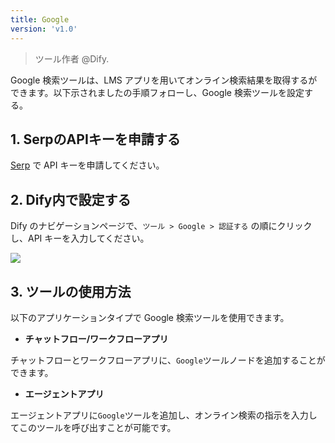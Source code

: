 ```yaml
---
title: Google
version: 'v1.0'
---
```


> ツール作者 @Dify. 

Google 検索ツールは、LMS アプリを用いてオンライン検索結果を取得するができます。以下示されましたの手順フォローし、Google 検索ツールを設定する。

## 1. SerpのAPIキーを申請する

[Serp](https://serpapi.com/dashboard) で API キーを申請してください。

## 2. Dify内で設定する

Dify のナビゲーションページで、`ツール > Google > 認証する` の順にクリックし、API キーを入力してください。

![](../../../../img/tools-google.png)

## 3. ツールの使用方法

以下のアプリケーションタイプで Google 検索ツールを使用できます。

* **チャットフロー/ワークフローアプリ**

チャットフローとワークフローアプリに、`Google`ツールノードを追加することができます。

* **エージェントアプリ**

エージェントアプリに`Google`ツールを追加し、オンライン検索の指示を入力してこのツールを呼び出すことが可能です。
